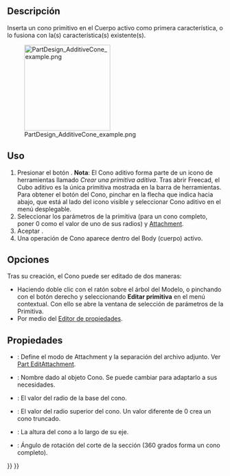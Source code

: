<languages/>

<div class="mw-translate-fuzzy">
{{Docnav/es
|[[PartDesign_AdditiveBox/es|Cubo aditivo]]
|[[PartDesign_AdditiveCylinder/es|Cilindro aditivo]]
|[[PartDesign_Workbench/es|DiseñoPiezas]]
|IconL=PartDesign_AdditiveBox.svg
|IconR=PartDesign AdditiveCylinder.svg
|IconC=Workbench_PartDesign.svg
}}
</div>

<div class="mw-translate-fuzzy">
{{GuiCommand/es
|Name=PartDesign AdditiveCone
|Name/es=DiseñoPiezas ConoAditivo
|MenuLocation=DiseñoPiezas → Crear una primitiva aditiva → Cono Aditivo
|Workbenches=[[PartDesign_Workbench/es|DiseñoPiezas]]
|Version=0.17
|SeeAlso=[[PartDesign_CompPrimitiveAdditive/es|Crear una primitiva aditiva]], [[PartDesign_SubtractiveCone/es|Cono Sustractivo]]
}}
</div>

==Descripción==

Inserta un cono primitivo en el Cuerpo activo como primera característica, o lo fusiona con la(s) característica(s) existente(s).

[[File:PartDesign_AdditiveCone_example.png|200px]]

==Uso==

<div class="mw-translate-fuzzy">
# Presionar el botón {{KEY|[[Image:PartDesign AdditiveCone.svg|24px]] '''Cono aditivo'''}} . '''Nota''': El Cono aditivo forma parte de un icono de herramientas llamado ''Crear una primitiva aditiva''. Tras abrir Freecad, el Cubo aditivo es la única primitiva mostrada en la barra de herramientas. Para obtener el botón del Cono, pinchar en la flecha que indica hacia abajo, que está al lado del icono visible y seleccionar Cono aditivo en el menú desplegable.
# Seleccionar los parámetros de la primitiva (para un cono completo, poner 0 como el valor de uno de sus radios) y  [[Part_EditAttachment|Attachment]].
# Aceptar {{KEY|OK}}.
# Una operación de Cono aparece dentro del Body (cuerpo) activo.
</div>

==Opciones==

Tras su creación, el Cono puede ser editado de dos maneras:
* Haciendo doble clic con el ratón sobre el árbol del Modelo, o pinchando con el botón derecho y seleccionando '''Editar primitiva''' en el menú contextual. Con ello se abre la ventana de selección de parámetros de la Primitiva.
* Por medio del  [[Property_editor/es|Editor de propiedades]].

==Propiedades==

<div class="mw-translate-fuzzy">
* {{PropertyData/es|Attachment}}: Define el modo de Attachment y la separación del archivo adjunto. Ver [[Part_EditAttachment|Part EditAttachment]].
* {{PropertyData/es|Label}}: Nombre dado al objeto Cono. Se puede cambiar para adaptarlo a sus necesidades.
* {{PropertyData/es|Radio1}}: El valor del radio de la base del cono.
* {{PropertyData/es|Radio2}}: El valor del radio superior del cono. Un valor diferente de 0 crea un cono truncado.
* {{PropertyData/es|Altura}}: La altura del cono a lo largo de su eje.
* {{PropertyData/es|Ángulo}}: Ángulo de rotación del corte de la sección (360 grados forma un cono completo).
</div>


<div class="mw-translate-fuzzy">
{{Docnav/es
|[[PartDesign_AdditiveBox/es|Cubo aditivo]]
|[[PartDesign_AdditiveCylinder/es|Cilindro aditivo]]
|[[PartDesign_Workbench/es|DiseñoPiezas]]
|IconL=PartDesign_AdditiveBox.svg
|IconR=PartDesign_AdditiveCylinder.svg
|IconC=Workbench_PartDesign.svg
}}
</div>

{{PartDesign_Tools_navi{{#translation:}}}}
{{Userdocnavi{{#translation:}}}}